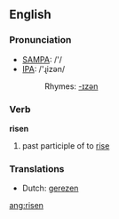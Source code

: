 ==English==

===Pronunciation===
*[[w:SAMPA|SAMPA]]: /'/
*[[w:IPA|IPA]]: /'ɻizən/
*:Rhymes: [[Rhymes:English:-ɪzən|-ɪzən]]

===Verb===
'''risen'''

# past participle of to [[rise]]

===Translations===
*Dutch: [[gerezen]]

[[ang:risen]]